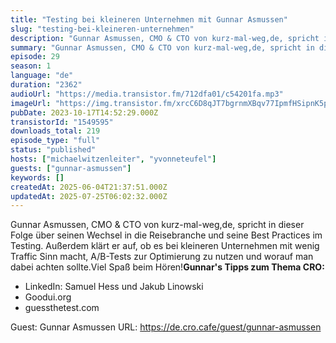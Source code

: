 ```yaml
---
title: "Testing bei kleineren Unternehmen mit Gunnar Asmussen"
slug: "testing-bei-kleineren-unternehmen"
description: "Gunnar Asmussen, CMO & CTO von kurz-mal-weg,de, spricht in dieser Folge über seinen Wechsel in die Reisebranche und seine Best Practices im Testing. Außerdem klärt er auf, ob es bei kleineren Unternehmen mit wenig Traffic Sinn macht, A/B-Tests zur Optimierung zu nutzen und worauf man dabei achten sollte.Viel Spaß beim Hören!**Gunnar's Tipps zum Thema CRO:**\n\n- LinkedIn: Samuel Hess und Jakub Linowski\n- Goodui.org\n- guessthetest.com\n\n Guest: Gunnar Asmussen URL: https://de.cro.cafe/guest/gunnar-asmussen"
summary: "Gunnar Asmussen, CMO & CTO von kurz-mal-weg,de, spricht in dieser Folge über seinen Wechsel in die Reisebranche und seine Best Practices im Testing. Außerdem klärt er auf, ob es bei kleineren Unternehmen mit wenig Traffic Sinn macht, A/B-Tests zur Optimierung zu nutzen und worauf man dabei achten sollte.Viel Spaß beim Hören!Gunnar's Tipps zum Thema CRO:LinkedIn: Samuel Hess und Jakub LinowskiGoodui.orgguessthetest.com Guest: Gunnar Asmussen URL: https://de.cro.cafe/guest/gunnar-asmussen"
episode: 29
season: 1
language: "de"
duration: "2362"
audioUrl: "https://media.transistor.fm/712dfa01/c54201fa.mp3"
imageUrl: "https://img.transistor.fm/xrcC6D8qJT7bgrnmXBqv77IpmfHSipnK5paCWtUuWnw/rs:fill:0:0:1/w:3000/h:3000/q:60/aHR0cHM6Ly9pbWct/dXBsb2FkLXByb2R1/Y3Rpb24udHJhbnNp/c3Rvci5mbS85Y2I2/MGViMmJhMjZmN2U2/NjgxMmQzZDIyODQz/M2MxZS5wbmc.webp"
pubDate: 2023-10-17T14:52:29.000Z
transistorId: "1549595"
downloads_total: 219
episode_type: "full"
status: "published"
hosts: ["michaelwitzenleiter", "yvonneteufel"]
guests: ["gunnar-asmussen"]
keywords: []
createdAt: 2025-06-04T21:37:51.000Z
updatedAt: 2025-07-25T06:02:32.000Z
---
```


Gunnar Asmussen, CMO & CTO von kurz-mal-weg,de, spricht in dieser Folge über seinen Wechsel in die Reisebranche und seine Best Practices im Testing. Außerdem klärt er auf, ob es bei kleineren Unternehmen mit wenig Traffic Sinn macht, A/B-Tests zur Optimierung zu nutzen und worauf man dabei achten sollte.Viel Spaß beim Hören!**Gunnar's Tipps zum Thema CRO:**

- LinkedIn: Samuel Hess und Jakub Linowski
- Goodui.org
- guessthetest.com

 Guest: Gunnar Asmussen URL: https://de.cro.cafe/guest/gunnar-asmussen
